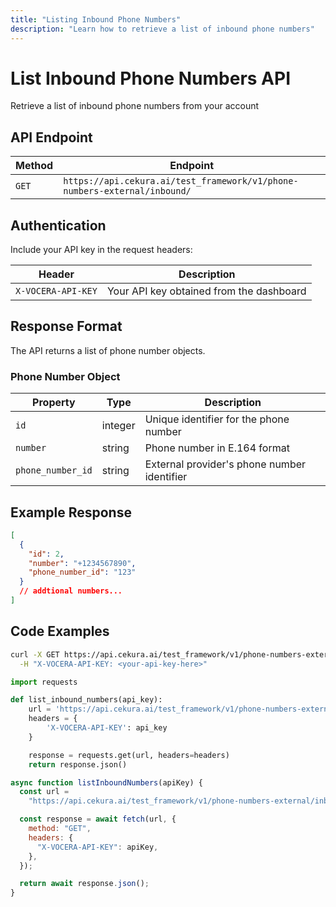 ---
title: "Listing Inbound Phone Numbers"
description: "Learn how to retrieve a list of inbound phone numbers"
---

# List Inbound Phone Numbers API

Retrieve a list of inbound phone numbers from your account

## API Endpoint

| Method | Endpoint                                                                  |
| ------ | ------------------------------------------------------------------------- |
| `GET`  | `https://api.cekura.ai/test_framework/v1/phone-numbers-external/inbound/` |

## Authentication

Include your API key in the request headers:

| Header             | Description                              |
| ------------------ | ---------------------------------------- |
| `X-VOCERA-API-KEY` | Your API key obtained from the dashboard |

## Response Format

The API returns a list of phone number objects.

### Phone Number Object

| Property          | Type    | Description                                 |
| ----------------- | ------- | ------------------------------------------- |
| `id`              | integer | Unique identifier for the phone number      |
| `number`          | string  | Phone number in E.164 format                |
| `phone_number_id` | string  | External provider's phone number identifier |

## Example Response

```json
[
  {
    "id": 2,
    "number": "+1234567890",
    "phone_number_id": "123"
  }
  // addtional numbers...
]
```

## Code Examples

<CodeGroup>

```bash Curl
curl -X GET https://api.cekura.ai/test_framework/v1/phone-numbers-external/inbound/ \
  -H "X-VOCERA-API-KEY: <your-api-key-here>"
```

```python Python
import requests

def list_inbound_numbers(api_key):
    url = 'https://api.cekura.ai/test_framework/v1/phone-numbers-external/inbound/'
    headers = {
        'X-VOCERA-API-KEY': api_key
    }

    response = requests.get(url, headers=headers)
    return response.json()
```

```javascript JavaScript
async function listInboundNumbers(apiKey) {
  const url =
    "https://api.cekura.ai/test_framework/v1/phone-numbers-external/inbound/";

  const response = await fetch(url, {
    method: "GET",
    headers: {
      "X-VOCERA-API-KEY": apiKey,
    },
  });

  return await response.json();
}
```

</CodeGroup>
